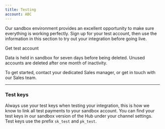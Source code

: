```yaml
---
title: Testing
account: ABC
---
```


Our sandbox environment provides an excellent opportunity to make sure everything is working perfectly. Sign up for your test account, then use the information in this section to try out your integration before going live.

<ButtonLink href="https://www.checkout.com/get-test-account">
  Get test account
</ButtonLink>

<TipBox variant="info" title="Data retention">

  Data is held in sandbox for seven days before being deleted. Unused accounts are deleted after one month of inactivity.

</TipBox>

<TipBox title="I've finished testing. How do I go live?">

  To get started, contact your dedicated Sales manager, or <ExternalLink href="https://www.checkout.com/contact-sales" target="_blank">get in touch with our Sales team</ExternalLink>.

</TipBox>

---

### Test keys

Always use your test keys when testing your integration, this is how we know to link all test payments to your sandbox account. You can find your test keys in our <ExternalLink href="https://sandbox.checkout.com" target="_blank">sandbox version of the Hub</ExternalLink> under your channel settings. Test keys use the prefix `sk_test` and `pk_test`.
